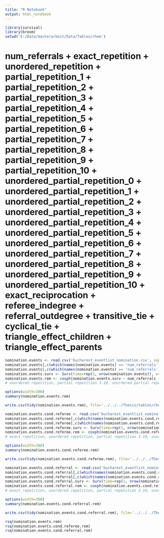 ---
title: "R Notebook"
output: html_notebook
---


```{r}
library(survival)
library(broom)
setwd('E:/Data/masterarbeit/Data/Tables/rhem')
```
# num_referrals + exact_repetition + unordered_repetition + partial_repetition_1 + partial_repetition_2 + partial_repetition_3 + partial_repetition_4 + partial_repetition_5 + partial_repetition_6 + partial_repetition_7 + partial_repetition_8 + partial_repetition_9 + partial_repetition_10 + unordered_partial_repetition_0 + unordered_partial_repetition_1 + unordered_partial_repetition_2 + unordered_partial_repetition_3 + unordered_partial_repetition_4 + unordered_partial_repetition_5 + unordered_partial_repetition_6 + unordered_partial_repetition_7 + unordered_partial_repetition_8 + unordered_partial_repetition_9 + unordered_partial_repetition_10 + exact_reciprocation + referee_indegree + referral_outdegree + transitive_tie + cyclical_tie + triangle_effect_children + triangle_effect_parents

```{r}
nomination.events <- read.csv('bucharest_eventlist_nomination.csv', sep=',')
nomination.events[,c(which(names(nomination.events) == 'num_referrals'):which(names(nomination.events) == 'triangle_effect_parents'))] <- log1p(nomination.events[,c(which(names(nomination.events) == 'num_referrals'):which(names(nomination.events) == 'triangle_effect_parents'))])
nomination.events[,c(which(names(nomination.events) == 'num_referrals'):which(names(nomination.events) == 'triangle_effect_parents'))] <- scale(nomination.events[,c(which(names(nomination.events) == 'num_referrals'):which(names(nomination.events) == 'triangle_effect_parents'))])
nomination.events.surv <- Surv(time=rep(1, nrow(nomination.events)), event=nomination.events$IS_OBSERVED)
nomination.events.rem <- coxph(nomination.events.surv ~ num_referrals + exact_repetition + unordered_partial_repetition_1 + partial_repetition_0 + partial_repetition_1 + exact_reciprocation + referee_indegree + referral_outdegree + cyclical_tie + triangle_effect_children + referee_age + referrals_avg_age + referee_referrals_age_difference + referrals_age_difference + referee_gender + referrals_avg_gender + referee_referrals_gender_difference + referrals_gender_difference + referee_medical + referrals_avg_medical + referee_referrals_medical_difference + referrals_medical_difference + referee_isco08_label + referrals_avg_isco08_label + referee_referrals_isco08_label_difference + referrals_isco08_label_difference + strata(EVENT_INTERVAL), data=nomination.events)
# unordered repetition, partial repetition 3-10, unordered partial repetition 2-10, triangle_effect_parents NAN
```

```{r}
options(width=300)
summary(nomination.events.rem)
```
```{r}
write.csv(tidy(nomination.events.rem), file='../../../Thesis/tables/rhem/bucharest_rhem.csv')
```


```{r}
nomination.events.cond.referee <- read.csv('bucharest_eventlist_nomination_cond_referee.csv', sep=',')
nomination.events.cond.referee[,c(which(names(nomination.events.cond.referee) == 'num_referrals'):which(names(nomination.events.cond.referee) == 'triangle_effect_parents'))] <- log1p(nomination.events.cond.referee[,c(which(names(nomination.events.cond.referee) == 'num_referrals'):which(names(nomination.events.cond.referee) == 'triangle_effect_parents'))])
nomination.events.cond.referee[,c(which(names(nomination.events.cond.referee) == 'num_referrals'):which(names(nomination.events.cond.referee) == 'triangle_effect_parents'))] <- scale(nomination.events.cond.referee[,c(which(names(nomination.events.cond.referee) == 'num_referrals'):which(names(nomination.events.cond.referee) == 'triangle_effect_parents'))])
nomination.events.cond.referee.surv <- Surv(time=rep(1, nrow(nomination.events.cond.referee)), event=nomination.events.cond.referee$IS_OBSERVED)
nomination.events.cond.referee.rem <- coxph(nomination.events.cond.referee.surv ~ num_referrals + unordered_partial_repetition_1 + unordered_partial_repetition_2 + exact_reciprocation + referee_indegree + referral_outdegree + cyclical_tie + triangle_effect_children + referee_age + referrals_avg_age + referee_referrals_age_difference + referrals_age_difference + referee_gender + referrals_avg_gender + referee_referrals_gender_difference + referrals_gender_difference + referee_medical + referrals_avg_medical + referee_referrals_medical_difference + referrals_medical_difference + referee_isco08_label + referrals_avg_isco08_label + referee_referrals_isco08_label_difference + referrals_isco08_label_difference + strata(EVENT_INTERVAL), data=nomination.events.cond.referee)
# exact repetition, unordered repetition, partial repetition 2-10, unordered partial repetition 0-10, transitive_tie, triangle_effect_parents NAN
```

```{r}
options(width=300)
summary(nomination.events.cond.referee.rem)
```
```{r}
write.csv(tidy(nomination.events.cond.referee.rem), file='../../../Thesis/tables/rhem/bucharest_rhem_cond_sender.csv')
```

```{r}
nomination.events.cond.referral <- read.csv('bucharest_eventlist_nomination_cond_referral.csv', sep=',')
nomination.events.cond.referral[,c(which(names(nomination.events.cond.referral) == 'num_referrals'):which(names(nomination.events.cond.referral) == 'triangle_effect_parents'))] <- log1p(nomination.events.cond.referral[,c(which(names(nomination.events.cond.referral) == 'num_referrals'):which(names(nomination.events.cond.referral) == 'triangle_effect_parents'))])
nomination.events.cond.referral[,c(which(names(nomination.events.cond.referral) == 'num_referrals'):which(names(nomination.events.cond.referral) == 'triangle_effect_parents'))] <- scale(nomination.events.cond.referral[,c(which(names(nomination.events.cond.referral) == 'num_referrals'):which(names(nomination.events.cond.referral) == 'triangle_effect_parents'))])
nomination.events.cond.referral.surv <- Surv(time=rep(1, nrow(nomination.events.cond.referral)), event=nomination.events.cond.referral$IS_OBSERVED)
nomination.events.cond.referral.rem <- coxph(nomination.events.cond.referral.surv ~ num_referrals + unordered_partial_repetition_1 + partial_repetition_0 + exact_reciprocation + referee_indegree + referral_outdegree + cyclical_tie + triangle_effect_children + referee_age + referrals_avg_age + referee_referrals_age_difference + referrals_age_difference + referee_gender + referrals_avg_gender + referee_referrals_gender_difference + referrals_gender_difference + referee_medical + referrals_avg_medical + referee_referrals_medical_difference + referrals_medical_difference + referee_isco08_label + referrals_avg_isco08_label + referee_referrals_isco08_label_difference + referrals_isco08_label_difference + strata(EVENT_INTERVAL), data=nomination.events.cond.referral)
# exact_repetition, unordered repetition, partial repetition 2-10, unordered partial repetition 1-10, transitive_tie, triangle_effect_parents NAN
```

```{r}
options(width=300)
summary(nomination.events.cond.referral.rem)
```
```{r}
write.csv(tidy(nomination.events.cond.referral.rem), file='../../../Thesis/tables/rhem/bucharest_rhem_cond_receiver.csv')
```

```{r}
rsq(nomination.events.rem)
rsq(nomination.events.cond.referee.rem)
rsq(nomination.events.cond.referral.rem)
```
